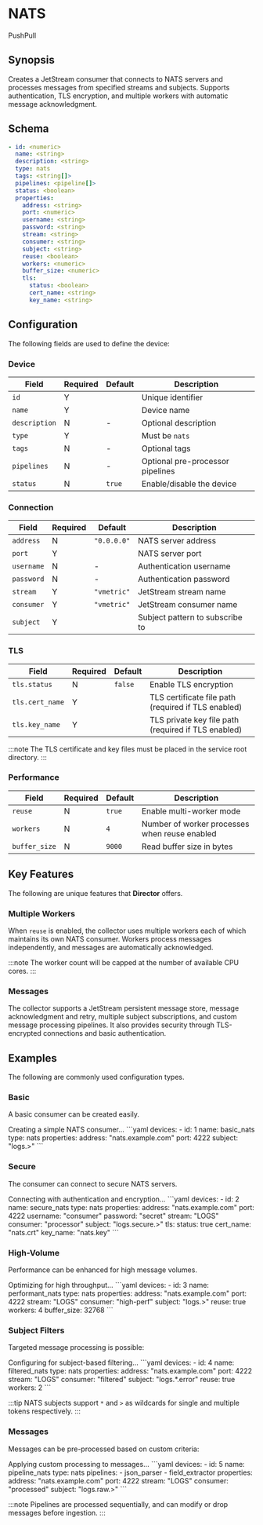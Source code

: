# NATS

<span className="theme-doc-version-badge badge badge--secondary">Push</span><span className="theme-doc-version-badge badge badge--secondary">Pull</span>

## Synopsis

Creates a JetStream consumer that connects to NATS servers and processes messages from specified streams and subjects. Supports authentication, TLS encryption, and multiple workers with automatic message acknowledgment.

## Schema

```yaml
- id: <numeric>
  name: <string>
  description: <string>
  type: nats
  tags: <string[]>
  pipelines: <pipeline[]>
  status: <boolean>
  properties:
    address: <string>
    port: <numeric>
    username: <string>
    password: <string>
    stream: <string>
    consumer: <string>
    subject: <string>
    reuse: <boolean>
    workers: <numeric>
    buffer_size: <numeric>
    tls:
      status: <boolean>
      cert_name: <string>
      key_name: <string>
```

## Configuration

The following fields are used to define the device:

### Device

|Field|Required|Default|Description|
|---|---|---|---|
|`id`|Y||Unique identifier|
|`name`|Y||Device name|
|`description`|N|-|Optional description|
|`type`|Y||Must be `nats`|
|`tags`|N|-|Optional tags|
|`pipelines`|N|-|Optional pre-processor pipelines|
|`status`|N|`true`|Enable/disable the device|

### Connection

|Field|Required|Default|Description|
|---|---|---|---|
|`address`|N|`"0.0.0.0"`|NATS server address|
|`port`|Y||NATS server port|
|`username`|N|-|Authentication username|
|`password`|N|-|Authentication password|
|`stream`|Y|`"vmetric"`|JetStream stream name|
|`consumer`|Y|`"vmetric"`|JetStream consumer name|
|`subject`|Y||Subject pattern to subscribe to|

### TLS

|Field|Required|Default|Description|
|---|---|---|---|
|`tls.status`|N|`false`|Enable TLS encryption|
|`tls.cert_name`|Y||TLS certificate file path (required if TLS enabled)|
|`tls.key_name`|Y||TLS private key file path (required if TLS enabled)|

:::note
The TLS certificate and key files must be placed in the service root directory.
:::

### Performance

|Field|Required|Default|Description|
|---|---|---|---|
|`reuse`|N|`true`|Enable multi-worker mode|
|`workers`|N|`4`|Number of worker processes when reuse enabled|
|`buffer_size`|N|`9000`|Read buffer size in bytes|

## Key Features

The following are unique features that **Director** offers.

### Multiple Workers

When `reuse` is enabled, the collector uses multiple workers each of which maintains its own NATS consumer. Workers process messages independently, and messages are automatically acknowledged.

:::note
The worker count will be capped at the number of available CPU cores.
:::

### Messages

The collector supports a JetStream persistent message store, message acknowledgment and retry, multiple subject subscriptions, and custom message processing pipelines. It also provides security through TLS-encrypted connections and basic authentication.

## Examples

The following are commonly used configuration types.

### Basic

A basic consumer can be created easily.

<ExampleGrid>
  <CommentCol>
    Creating a simple NATS consumer...
  </CommentCol>
  <CodeCol>
    ```yaml
    devices:
      - id: 1
        name: basic_nats
        type: nats
        properties:
          address: "nats.example.com"
          port: 4222
          subject: "logs.>"
    ```
  </CodeCol>
</ExampleGrid>

### Secure

The consumer can connect to secure NATS servers.

<ExampleGrid>
  <CommentCol>
    Connecting with authentication and encryption...
  </CommentCol>
  <CodeCol>
    ```yaml
    devices:
      - id: 2
        name: secure_nats
        type: nats
        properties:
          address: "nats.example.com"
          port: 4222
          username: "consumer"
          password: "secret"
          stream: "LOGS"
          consumer: "processor"
          subject: "logs.secure.>"
          tls:
            status: true
            cert_name: "nats.crt"
            key_name: "nats.key"
    ```
  </CodeCol>
</ExampleGrid>

### High-Volume

Performance can be enhanced for high message volumes.

<ExampleGrid>
  <CommentCol>
    Optimizing for high throughput...
  </CommentCol>
  <CodeCol>
    ```yaml
    devices:
      - id: 3
        name: performant_nats
        type: nats
        properties:
          address: "nats.example.com"
          port: 4222
          stream: "LOGS"
          consumer: "high-perf"
          subject: "logs.>"
          reuse: true
          workers: 4
          buffer_size: 32768
    ```
  </CodeCol>
</ExampleGrid>

### Subject Filters

Targeted message processing is possible:

<ExampleGrid>
  <CommentCol>
    Configuring for subject-based filtering...
  </CommentCol>
  <CodeCol>
    ```yaml
    devices:
      - id: 4
        name: filtered_nats
        type: nats
        properties:
          address: "nats.example.com"
          port: 4222
          stream: "LOGS"
          consumer: "filtered"
          subject: "logs.*.error"
          reuse: true
          workers: 2
    ```
  </CodeCol>
</ExampleGrid>

:::tip
NATS subjects support `*` and `>` as wildcards for single and multiple tokens respectively.
:::

### Messages

Messages can be pre-processed based on custom criteria:

<ExampleGrid>
  <CommentCol>
    Applying custom processing to messages...
  </CommentCol>
  <CodeCol>
    ```yaml
    devices:
      - id: 5
        name: pipeline_nats
        type: nats
        pipelines:
          - json_parser
          - field_extractor
        properties:
          address: "nats.example.com"
          port: 4222
          stream: "LOGS"
          consumer: "processed"
          subject: "logs.raw.>"
    ```
  </CodeCol>
</ExampleGrid>

:::note
Pipelines are processed sequentially, and can modify or drop messages before ingestion.
:::
